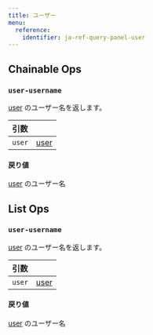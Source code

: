 ---
title: ユーザー
menu:
  reference:
    identifier: ja-ref-query-panel-user
---

## Chainable Ops
<h3 id="user-username"><code>user-username</code></h3>

[user](user.md) のユーザー名を返します。

| 引数 |  |
| :--- | :--- |
| `user` | [user](user.md) |

#### 戻り値
[user](user.md) のユーザー名


## List Ops
<h3 id="user-username"><code>user-username</code></h3>

[user](user.md) のユーザー名を返します。

| 引数 |  |
| :--- | :--- |
| `user` | [user](user.md) |

#### 戻り値
[user](user.md) のユーザー名